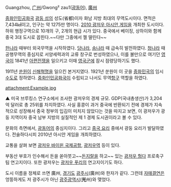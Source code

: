 Guangzhou, [[간체자|广州]]/Gwong² zau1([[광동어]]), [[정체자|廣州]]

{{{#!html
<object width="560" height="315"><param name="movie" value="https://www.youtube-nocookie.com/v/RPdKRAldpQQ?version=3&amp;hl=ko_KR"></param><param name="allowFullScreen" value="true"></param><param name="allowscriptaccess" value="always"></param><embed src="https://www.youtube-nocookie.com/v/RPdKRAldpQQ?version=3&amp;hl=ko_KR" type="application/x-shockwave-flash" width="560" height="315" allowscriptaccess="always" allowfullscreen="true"></embed></object>}}}

[[중화인민공화국]] [[광둥 성]]의 성도(省都)이자 화남 지방 최대의 무역도시이다. 면적은 7,434㎢이고, 인구는 약 1275만 명이다. [[2010 광저우 아시안 게임]]을 개최한 도시이다. 하위 행정구역으로 10개의 구, 2개의 현급 시가 있다. 중국에서 베이징, 상하이와 함께 중국 3대 도시로 꼽힌다.~~다만 그중에서 젤 딸린다~~

[[한나라]] 때부터 외국무역을 시작하였다. [[당나라]], [[송나라]] 때 급속히 발전하였다. [[청나라]] 때 공행무역의 중심지로 서양세력과의 교류 창구로 번성하였으나, 이를 불만으로 여기던 [[영국]]이 1841년 [[아편전쟁]]을 일으키고 이때 [[영국군]]에 잠시 점령당하기도 했다.

1911년 [[쑨원]]이 [[신해혁명]]을 일으킨 본거지였다. 1921년 쑨원이 이 곳을 [[중화민국]]의 임시 [[수도]]로 정하였다. [[중화인민공화국]]이 수립되고 나서도 무역[[항구]] 역할을 하였다.

attachment:Example.jpg

▲ 미국 브루킹스 연구소에서 조사한 광저우의 경제 규모. GDP(국내총생산)가 3,204억 달러로 총 25위를 차지하였다. 사실 홍콩이 과거 중국에 반환되기 전에 경제가 지속적으로 성장해서 중국 정부의 입김이 미치지 않았다는 것을 따지고 보면, 이 광저우가 광둥 지역이자 중국 남부 지방의 실질적인 제 1 경제 도시권이라고 볼 수 있다.

문화의 측면에서, [[광동어]]의 중심지이다. 그리고 [[중국 요리]] 중에서 광둥 요리가 발달하였다. 전술하다시피 2010년 아시안 게임을 개최하였다.

교통을 살펴 보면 [[광저우 바이윈 국제공항]], [[광저우역]] 등이 있다.

부동산 부호가 인수해서 돈을 쏟아붓고~~[[돈지랄]]을 하고~~ 있는 [[광저우 헝다]] 프로축구팀 연고지이다. 또한 광저우는 [[광저우 푸리]]의 연고지이기도 하다.

도시 이름을 정체로 쓰면 廣州, [[경기도]] [[광주시]](廣州)와 한자가 같다. 그런데 [[자매결연]]은 엉뚱하게도 저 광주시가 아닌 [[광주광역시]]('''光'''州)와 맺었다.
